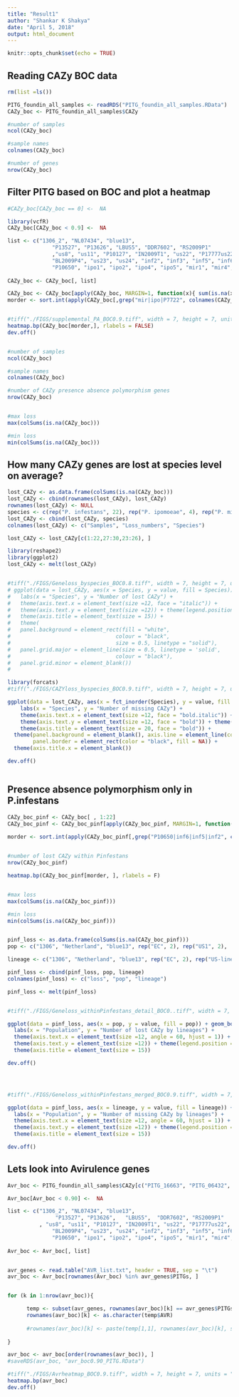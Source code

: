 ```yaml
---
title: "Result1"
author: "Shankar K Shakya"
date: "April 5, 2018"
output: html_document
---
```


```r
knitr::opts_chunk$set(echo = TRUE)
```

## Reading CAZy BOC data

```r

rm(list =ls())

PITG_foundin_all_samples <- readRDS("PITG_foundin_all_samples.RData")
CAZy_boc <- PITG_foundin_all_samples$CAZy

#number of samples
ncol(CAZy_boc)

#sample names
colnames(CAZy_boc)

#number of genes
nrow(CAZy_boc)

```


## Filter PITG based on BOC and plot a heatmap



```r
#CAZy_boc[CAZy_boc == 0] <-  NA

library(vcfR)
CAZy_boc[CAZy_boc < 0.9] <-  NA

list <- c("1306_2", "NL07434", "blue13", 
              "P13527", "P13626", "LBUS5", "DDR7602", "RS2009P1"
              ,"us8", "us11", "P10127", "IN2009T1", "us22", "P17777us22", 
              "BL2009P4", "us23", "us24", "inf2", "inf3", "inf5", "inf6", 
              "P10650", "ipo1", "ipo2", "ipo4", "ipo5", "mir1", "mir4", "mir5", "P7722")
    
CAZy_boc <- CAZy_boc[, list]

CAZy_boc <- CAZy_boc[apply(CAZy_boc, MARGIN=1, function(x){ sum(is.na(x)) > 0 }),]
morder <- sort.int(apply(CAZy_boc[,grep("mir|ipo|P7722", colnames(CAZy_boc), invert = FALSE)], MARGIN=1, function(x){sum(is.na(x))}), index.return = TRUE)$ix


#tiff("./FIGS/supplemental_PA_BOC0.9.tiff", width = 7, height = 7, units = "in", res = 600)
heatmap.bp(CAZy_boc[morder,], rlabels = FALSE)
dev.off()


#number of samples
ncol(CAZy_boc)

#sample names
colnames(CAZy_boc)

#number of CAZy presence absence polymorphism genes
nrow(CAZy_boc)


#max loss
max(colSums(is.na(CAZy_boc)))

#min loss
min(colSums(is.na(CAZy_boc)))

```


## How many CAZy genes are lost at species level on average?


```r

lost_CAZy <- as.data.frame(colSums(is.na(CAZy_boc)))
lost_CAZy <- cbind(rownames(lost_CAZy), lost_CAZy)
rownames(lost_CAZy) <- NULL
species <- c(rep("P. infestans", 22), rep("P. ipomoeae", 4), rep("P. mirabilis", 4))
lost_CAZy <- cbind(lost_CAZy, species)
colnames(lost_CAZy) <- c("Samples", "Loss_numbers", "Species")

lost_CAZy <- lost_CAZy[c(1:22,27:30,23:26), ]

library(reshape2)
library(ggplot2)
lost_CAZy <- melt(lost_CAZy)


#tiff("./FIGS/Geneloss_byspecies_BOC0.8.tiff", width = 7, height = 7, units = "in", res = 600)
# ggplot(data = lost_CAZy, aes(x = Species, y = value, fill = Species)) + geom_boxplot() +
#   labs(x = "Species", y = "Number of lost CAZy") +
#   theme(axis.text.x = element_text(size =12, face = "italic")) +
#   theme(axis.text.y = element_text(size =12)) + theme(legend.position = "none") +
#   theme(axis.title = element_text(size = 15)) +
#   theme(
#   panel.background = element_rect(fill = "white",
#                                 colour = "black",
#                                 size = 0.5, linetype = "solid"),
#   panel.grid.major = element_line(size = 0.5, linetype = 'solid',
#                                 colour = "black"), 
#   panel.grid.minor = element_blank())
#   

library(forcats)
#tiff("./FIGS/CAZYloss_byspecies_BOC0.9.tiff", width = 7, height = 7, units = "in", res = 600)

ggplot(data = lost_CAZy, aes(x = fct_inorder(Species), y = value, fill = Species)) + geom_boxplot() +
    labs(x = "Species", y = "Number of missing CAZy") +
    theme(axis.text.x = element_text(size =12, face = "bold.italic")) +
    theme(axis.text.y = element_text(size =12, face = "bold")) + theme(legend.position = "none") +
    theme(axis.title = element_text(size = 20, face = "bold")) + 
  theme(panel.background = element_blank(), axis.line = element_line(colour = "black"),
        panel.border = element_rect(color = "black", fill = NA)) +
  theme(axis.title.x = element_blank())

dev.off()



```



## Presence absence polymorphism only in P.infestans

```r

CAZy_boc_pinf <- CAZy_boc[ , 1:22]
CAZy_boc_pinf <- CAZy_boc_pinf[apply(CAZy_boc_pinf, MARGIN=1, function(x){ sum(is.na(x)) > 0 }),]

morder <- sort.int(apply(CAZy_boc_pinf[,grep("P10650|inf6|inf5|inf2", colnames(CAZy_boc_pinf), invert = FALSE)], MARGIN=1, function(x){sum(is.na(x))}), index.return = TRUE)$ix
  

#number of lost CAZy within Pinfestans
nrow(CAZy_boc_pinf)

heatmap.bp(CAZy_boc_pinf[morder, ], rlabels = F)


#max loss
max(colSums(is.na(CAZy_boc_pinf)))

#min loss
min(colSums(is.na(CAZy_boc_pinf)))


pinf_loss <- as.data.frame(colSums(is.na(CAZy_boc_pinf)))
pop <- c("1306", "Netherland", "blue13", rep("EC", 2), rep("US1", 2),  rep("US-8", 2), "US-11", "US-18", rep("US-22", 3), rep("US-23", 2), "US-24", rep("Mexico", 5))

lineage <- c("1306", "Netherland", "blue13", rep("EC", 2), rep("US-lineages", 12), rep("Mexico", 5))

pinf_loss <- cbind(pinf_loss, pop, lineage)
colnames(pinf_loss) <- c("loss", "pop", "lineage")

pinf_loss <- melt(pinf_loss)


#tiff("./FIGS/Geneloss_withinPinfestans_detail_BOC0..tiff", width = 7, height = 7, units = "in", res = 600)

ggplot(data = pinf_loss, aes(x = pop, y = value, fill = pop)) + geom_boxplot() +
  labs(x = "Population", y = "Number of lost CAZy by lineages") +
  theme(axis.text.x = element_text(size =12, angle = 60, hjust = 1)) +
  theme(axis.text.y = element_text(size =12)) + theme(legend.position = "none") +
  theme(axis.title = element_text(size = 15))

dev.off()




#tiff("./FIGS/Geneloss_withinPinfestans_merged_BOC0.9.tiff", width = 7, height = 7, units = "in", res = 600)

ggplot(data = pinf_loss, aes(x = lineage, y = value, fill = lineage)) + geom_boxplot() +
  labs(x = "Population", y = "Number of missing CAZy by lineages") +
  theme(axis.text.x = element_text(size =12, angle = 60, hjust = 1)) +
  theme(axis.text.y = element_text(size =12)) + theme(legend.position = "none") +
  theme(axis.title = element_text(size = 15))

dev.off()

```



## Lets look into Avirulence genes

```r

Avr_boc <- PITG_foundin_all_samples$CAZy[c("PITG_16663", "PITG_06432", "PITG_22870", "PITG_14371", "PITG_18215", "PITG_07387", "PITG_21388", "PITG_20300", "PITG_16294", "PITG_07550", "PITG_07558"), , drop = F]

Avr_boc[Avr_boc < 0.90] <-  NA

list <- c("1306_2", "NL07434", "blue13", 
               "P13527", "P13626",   "LBUS5",  "DDR7602", "RS2009P1"
          , "us8", "us11", "P10127", "IN2009T1", "us22", "P17777us22", 
              "BL2009P4", "us23", "us24", "inf2", "inf3", "inf5", "inf6", 
              "P10650", "ipo1", "ipo2", "ipo4", "ipo5", "mir1", "mir4", "mir5", "P7722")
    
Avr_boc <- Avr_boc[, list]


avr_genes <- read.table("AVR_list.txt", header = TRUE, sep = "\t")
avr_boc <- Avr_boc[rownames(Avr_boc) %in% avr_genes$PITGs, ]


for (k in 1:nrow(avr_boc)){

      temp <- subset(avr_genes, rownames(avr_boc)[k] == avr_genes$PITGs)
      rownames(avr_boc)[k] <- as.character(temp$AVR)
      
      #rownames(avr_boc)[k] <- paste(temp[1,1], rownames(avr_boc)[k], sep = "_")
      
}

avr_boc <- avr_boc[order(rownames(avr_boc)), ]
#saveRDS(avr_boc, "avr_boc0.90_PITG.RData")

#tiff("./FIGS/Avrheatmap_BOC0.9.tiff", width = 7, height = 7, units = "in", res = 600)
heatmap.bp(avr_boc)
dev.off()

```





